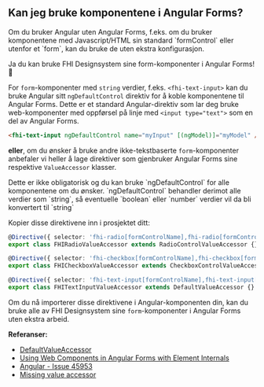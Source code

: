 
<Meta title="FAQ/Kan jeg bruke komponentene i Angular Forms?" />

## Kan jeg bruke komponentene i Angular Forms?

<div style={{padding: ".25rem 1rem", background: "#D3E3F5", borderRadius: "2px", borderBottom: "4px solid #3283CE", marginBottom: "1rem"}}>
Om du bruker Angular uten Angular Forms, f.eks. om du bruker komponentene med Javascript/HTML sin standard `formControl` eller utenfor et `form`, kan du bruke de uten ekstra konfigurasjon.
</div>

Ja du kan bruke FHI Designsystem sine form-komponenter i Angular Forms! 🚀

For `form`-komponenter med `string` verdier, f.eks. `<fhi-text-input>` kan du bruke Angular sitt `ngDefaultControl` direktiv for å koble komponentene til Angular Forms.
Dette er et standard Angular-direktiv som lar deg bruke web-komponenter med oppførsel på linje med `<input type="text">` som en del av Angular Forms.

```html
<fhi-text-input ngDefaultControl name="myInput" [(ngModel)]="myModel" />
```

**eller**, om du ønsker å bruke andre ikke-tekstbaserte `form`-komponenter anbefaler vi heller å lage direktiver som gjenbruker Angular Forms sine respektive `ValueAccessor` klasser.

<div style={{padding: ".25rem 1rem", background: "#D3E3F5", borderRadius: "2px", borderBottom: "4px solid #3283CE", marginBottom: "1rem"}}>
Dette er ikke obligatorisk og du kan bruke `ngDefaultControl` for alle komponentene om du ønsker. `ngDefaultControl` behandler derimot alle verdier som `string`, så eventuelle `boolean` eller `number` verdier vil da bli konvertert til `string`
</div>

Kopier disse direktivene inn i prosjektet ditt:
```typescript
@Directive({ selector: 'fhi-radio[formControlName],fhi-radio[formControl],fhi-radio[ngModel]', standalone: true, providers: [{ provide: NG_VALUE_ACCESSOR, useExisting: forwardRef(() => FHIRadioValueAccessor), multi: true }] })
export class FHIRadioValueAccessor extends RadioControlValueAccessor {}

@Directive({ selector: 'fhi-checkbox[formControlName],fhi-checkbox[formControl],fhi-checkbox[ngModel]', standalone: true, providers: [{ provide: NG_VALUE_ACCESSOR, useExisting: forwardRef(() => FHICheckboxValueAccessor), multi: true }] })
export class FHICheckboxValueAccessor extends CheckboxControlValueAccessor {}

@Directive({ selector: 'fhi-text-input[formControlName],fhi-text-input[formControl],fhi-text-input[ngModel]', standalone: true, providers: [{ provide: NG_VALUE_ACCESSOR, useExisting: forwardRef(() => FHITextInputValueAccessor), multi: true }] })
export class FHITextInputValueAccessor extends DefaultValueAccessor {}
```

Om du nå importerer disse direktivene i Angular-komponenten din, kan du bruke alle av FHI Designsystem sine `form`-komponenter i Angular Forms uten ekstra arbeid.

**Referanser:**
- [DefaultValueAccessor](https://angular.dev/api/forms/DefaultValueAccessor#usage-notes)
- [Using Web Components in Angular Forms with Element Internals](https://coryrylan.com/blog/using-web-components-in-angular-forms-with-element-internals)
- [Angular - Issue 45953](https://github.com/angular/angular/pull/45953)
- [Missing value accessor](https://angular.dev/errors/NG01203)